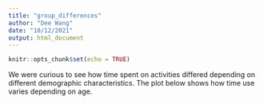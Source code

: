 ```yaml
---
title: "group_differences"
author: "Dee Wang"
date: "10/12/2021"
output: html_document
---
```


```r
knitr::opts_chunk$set(echo = TRUE)

```

We were curious to see how time spent on activities differed depending on different demographic characteristics. The plot below shows how time use varies depending on age. 

```r

```

